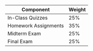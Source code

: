 <table class="table table-condensed table-striped text-left">
  <thead>
  <tr>
  <th><span>Component</span></th>
  <th><span>Weight</span></th>
  </tr>
  </thead>

  <tbody>


  <tr>
  <td>In-Class Quizzes</td>
  <td>25%</td>
  </tr>

  <tr>
  <td>Homework Assignments</td>
  <td>35%</td>
  </tr>
  
  <tr>
  <td>Midterm Exam</td>
  <td>25%</td>
  </tr>

  <tr>
  <td>Final Exam</td>
  <td>25%</td>
  </tr>

  </tbody>
  </table>